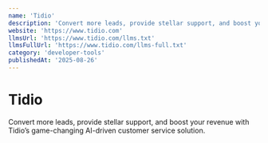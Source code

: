 ```yaml
---
name: 'Tidio'
description: 'Convert more leads, provide stellar support, and boost your revenue with Tidio’s game-changing AI-driven customer service solution.'
website: 'https://www.tidio.com'
llmsUrl: 'https://www.tidio.com/llms.txt'
llmsFullUrl: 'https://www.tidio.com/llms-full.txt'
category: 'developer-tools'
publishedAt: '2025-08-26'
---
```


# Tidio

Convert more leads, provide stellar support, and boost your revenue with Tidio’s game-changing AI-driven customer service solution.
